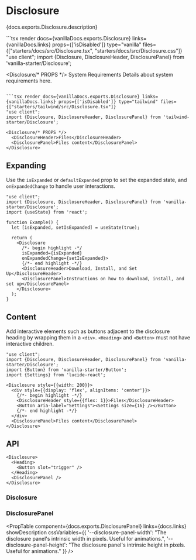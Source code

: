


# Disclosure

<PageDescription>{docs.exports.Disclosure.description}</PageDescription>

<ExampleSwitcher>
  ```tsx render docs={vanillaDocs.exports.Disclosure} links={vanillaDocs.links} props={['isDisabled']} type="vanilla" files={["starters/docs/src/Disclosure.tsx", "starters/docs/src/Disclosure.css"]}
  "use client";
  import {Disclosure, DisclosureHeader, DisclosurePanel} from 'vanilla-starter/Disclosure';

  <Disclosure/* PROPS */>
    <DisclosureHeader>System Requirements</DisclosureHeader>
    <DisclosurePanel>Details about system requirements here.</DisclosurePanel>
  </Disclosure>
  ```

  ```tsx render docs={vanillaDocs.exports.Disclosure} links={vanillaDocs.links} props={['isDisabled']} type="tailwind" files={["starters/tailwind/src/Disclosure.tsx"]}
  "use client";
  import {Disclosure, DisclosureHeader, DisclosurePanel} from 'tailwind-starter/Disclosure';

  <Disclosure/* PROPS */>
    <DisclosureHeader>Files</DisclosureHeader>
    <DisclosurePanel>Files content</DisclosurePanel>
  </Disclosure>
  ```
</ExampleSwitcher>

## Expanding

Use the `isExpanded` or `defaultExpanded` prop to set the expanded state, and `onExpandedChange` to handle user interactions.

```tsx render
"use client";
import {Disclosure, DisclosureHeader, DisclosurePanel} from 'vanilla-starter/Disclosure';
import {useState} from 'react';

function Example() {
  let [isExpanded, setIsExpanded] = useState(true);

  return (
    <Disclosure
      /*- begin highlight -*/
      isExpanded={isExpanded}
      onExpandedChange={setIsExpanded}>
      {/*- end highlight -*/}
      <DisclosureHeader>Download, Install, and Set Up</DisclosureHeader>
      <DisclosurePanel>Instructions on how to download, install, and set up</DisclosurePanel>
    </Disclosure>
  );
}
```

## Content

Add interactive elements such as buttons adjacent to the disclosure heading by wrapping them in a `<div>`. `<Heading>` and `<Button>` must not have interactive children.

```tsx render
"use client";
import {Disclosure, DisclosureHeader, DisclosurePanel} from 'vanilla-starter/Disclosure';
import {Button} from 'vanilla-starter/Button';
import {Settings} from 'lucide-react';

<Disclosure style={{width: 200}}>
  <div style={{display: 'flex', alignItems: 'center'}}>
    {/*- begin highlight -*/}
    <DisclosureHeader style={{flex: 1}}>Files</DisclosureHeader>
    <Button aria-label="Settings"><Settings size={16} /></Button>
    {/*- end highlight -*/}
  </div>
  <DisclosurePanel>Files content</DisclosurePanel>
</Disclosure>
```

## API

<Anatomy />

```tsx links={{Disclosure: '#disclosure', Button: 'Button.html', DisclosurePanel: '#disclosurepanel'}}
<Disclosure>
  <Heading>
    <Button slot="trigger" />
  </Heading>
  <DisclosurePanel />
</Disclosure>
```

### Disclosure

<PropTable component={docs.exports.Disclosure} links={docs.links} showDescription />

### DisclosurePanel

<PropTable
  component={docs.exports.DisclosurePanel}
  links={docs.links}
  showDescription
  cssVariables={{
    '--disclosure-panel-width': "The disclosure panel's intrinsic width in pixels. Useful for animations.",
    '--disclosure-panel-height': "The disclosure panel's intrinsic height in pixels. Useful for animations."
  }} />
